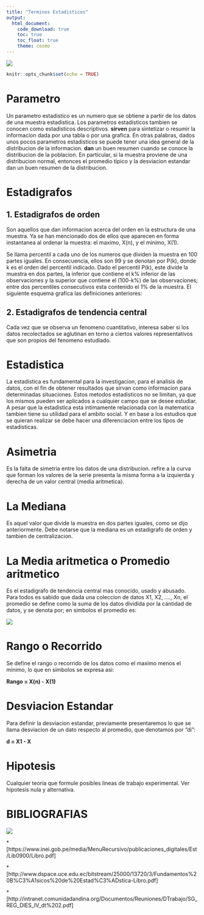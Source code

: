 ```yaml
---
title: "Terminos Estadisticos"
output:
  html_document:
    code_download: true
    toc: true
    toc_float: true
    theme: cosmo
---
```

![](imagenes/termEsta.jpg)
```r
knitr::opts_chunk$set(echo = TRUE)
```

# Parametro
Un parametro estadistico es un numero que se obtiene a partir de los datos de una muestra estadistica. Los parametros estadisticos tambien se conocen como estadisticos descriptivos.
**sirven** para sintetizar o resumir la informacion dada por una tabla o por una grafica. En otras palabras, dados unos pocos parametros estadisticos se puede tener una idea general de la distribucion de la informacion.
**dan** un buen resumen cuando se conoce la distribucion de la poblacion. En particular, si la muestra proviene de una distribucion normal, entonces el promedio tipico y la desviacion estandar dan un buen resumen de la distribucion.

# Estadigrafos

## 1. Estadigrafos de orden
Son aquellos que dan informacion acerca del orden en la estructura de una muestra. Ya se han mencionado dos de ellos que aparecen en forma instantanea al ordenar la muestra: el maximo, X(n), y el minimo, X(1).

Se llama percentil a cada uno de los numeros que dividen la muestra en 100 partes iguales. En consecuencia, ellos son 99 y se denotan por P(k), donde k es el orden del percentil indicado. Dado el percentil P(k), este divide la muestra en dos partes, la inferior que contiene el k% inferior de las observaciones y la superior que contiene el (100-k%) de las observaciones; entre dos percentiles consecutivos esta contenido el 1% de la muestra. El siguiente esquema grafica las definiciones anteriores:

## 2. Estadigrafos de tendencia central
Cada vez que se observa un fenomeno cuantitativo, interesa saber si los datos recolectados se aglutinan en torno a ciertos valores representativos que son propios del fenomeno estudiado.

# Estadistica
La estadistica es fundamental para la investigacion, para el analisis de datos, con el fin de obtener resultados que sirvan como informacion para determinadas situaciones. Estos metodos estadisticos no se limitan, ya que los mismos pueden ser aplicados a cualquier campo que se desee estudiar. A pesar que la estadistica esta intimamente relacionada con la matematica tambien tiene su utilidad para el ambito social. Y en base a los estudios que se quieran realizar se debe hacer una diferenciacion entre los tipos de estadisticas.

# Asimetria
Es la falta de simetria entre los datos de una distribucion. refire a la curva que forman los valores de la serie presenta la misma forma a la izquierda y derecha de un valor central (media aritmetica).

# La Mediana
Es aquel valor que divide la muestra en dos partes iguales, como se dijo anteriormente. Debe notarse que la mediana es un estadigrafo de orden y tambien de centralizacion.

# La Media aritmetica o Promedio aritmetico
Es el estadigrafo de tendencia central mas conocido, usado y abusado. Para todos es sabido que dada una coleccion de datos X1, X2, ...., Xn, el promedio se define como la suma de los datos dividida por la cantidad de datos, y se denota por; en simbolos el promedio es:

![](imagenes/media.png)

# Rango o Recorrido
Se define el rango o recorrido de los datos como el maximo menos el minimo, lo que en simbolos se expresa asi:

**Rango = X(n) - X(1)**

# Desviacion Estandar
Para definir la desviacion estandar, previamente presentaremos lo que se llama desviacion de un dato respecto al promedio, que denotamos por "di":

**d = X1 - X**

# Hipotesis
Cualquier teoria que formule posibles lineas de trabajo experimental. Ver
hipotesis nula y alternativa.

# BIBLIOGRAFIAS     

![](imagenes/bibliografias.jpg)

*[https://www.inei.gob.pe/media/MenuRecursivo/publicaciones_digitales/Est/Lib0900/Libro.pdf]

*[http://www.dspace.uce.edu.ec/bitstream/25000/13720/3/Fundamentos%20B%C3%A1sicos%20de%20Estad%C3%ADstica-Libro.pdf]

*[http://intranet.comunidadandina.org/Documentos/Reuniones/DTrabajo/SG_REG_DIES_IV_dt%202.pdf]
